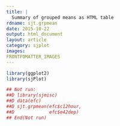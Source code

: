 ```yaml
---
title: |
  Summary of grouped means as HTML table
rdname: sjt.grpmean
date: 2015-10-22
output: html_document
layout: article
category: sjplot
images:
FRONTFOMATTER_IMAGES
---
```


```r
library(ggplot2)
library(sjPlot)
```

```r
## Not run: 
##D library(sjmisc)
##D data(efc)
##D sjt.grpmean(efc$c12hour,
##D             efc$e42dep)
## End(Not run)



```